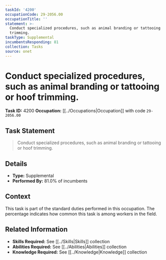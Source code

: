 ```yaml
---
taskId: '4200'
occupationCode: 29-2056.00
occupationTitle: ''
statement: >-
  Conduct specialized procedures, such as animal branding or tattooing or hoof
  trimming.
taskType: Supplemental
incumbentsResponding: 81
collection: Tasks
source: onet
---
```

# Conduct specialized procedures, such as animal branding or tattooing or hoof trimming.

**Task ID:** 4200
**Occupation:** [[../Occupations|Occupation]] with code `29-2056.00`

## Task Statement

> Conduct specialized procedures, such as animal branding or tattooing or hoof trimming.

## Details

- **Type:** Supplemental
- **Performed By:** 81.0% of incumbents

## Context

This task is part of the standard duties performed in this occupation. The percentage indicates how common this task is among workers in the field.

## Related Information

- **Skills Required:** See [[../Skills|Skills]] collection
- **Abilities Required:** See [[../Abilities|Abilities]] collection
- **Knowledge Required:** See [[../Knowledge|Knowledge]] collection
